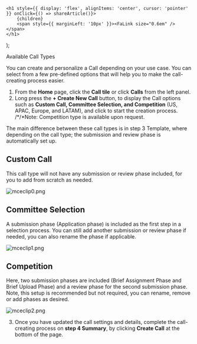 

    <h1 style={{ display: 'flex', alignItems: 'center', cursor: 'pointer' }} onClick={() => shareArticle()}>
        {children} 
        <span style={{ marginLeft: '10px' }}><FaLink size="0.6em" /></span>
    </h1>
);

<ToastContainer />

<ClickableTitle>Available Call Types</ClickableTitle>




You can create and personalize a Call depending on your use case. You can select from a few pre-defined options that will help you to make the call-creating process easier.


1. From the **Home** page, click the **Call tile** or click **Calls** from the left panel.   
2. Long press the **+ Create New Call** button, to display the Call options such as **Custom Call, Committee Selection, and Competition** (US, APAC, Europe, and LATAM), and click to start the creation process.   
/*/*Note: Competition type is available upon request.


The main difference between these call types is in step 3 Template, where depending on the call type; the submission and review phase is automatically set up. 


## **Custom Call**


This call type will not have any submission or review phase included, for you to add from scratch as needed.


![mceclip0.png](../../../resources/article-images/13159007424531-Available-Call-Types_1.png)


## **Committee Selection**


A submission phase (Application phase) is included as the first step in a selection process. You can still add another submission or review phase if needed, you can also rename the phase if applicable. 


![mceclip1.png](../../../resources/article-images/13159007424531-Available-Call-Types_2.png)


## **Competition**


Here, two submission phases are included (Brief Assignment Phase and Brief Upload Phase) and a review phase for the second submission phase. Note, this setup is recommended but not required, you can rename, remove or add phases as desired. 


![mceclip2.png](../../../resources/article-images/13159007424531-Available-Call-Types_3.png)


3. Once you have updated the call settings and details, complete the call-creating process on **step 4 Summary**, by clicking **Create Call** at the bottom of the page.



